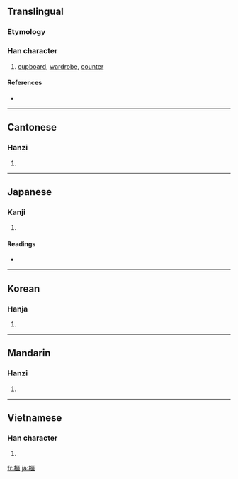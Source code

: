 {{also|柜}}
==Translingual==

===Etymology===
{{Han compound|木|匱|c1=s|c2=p|t1=wooden|t2=box|ls=psc}}

===Han character===
{{Han char|rn=75|rad=木|as=14|sn=18|four=4191<sub>8</sub>|canj=木尸中金 (DSLC)}}

# [[cupboard]], [[wardrobe]], [[counter]]

====References====
* {{Han ref|kx=0559.120|dkj=15757|dj=0948.270|hdz=21307.070|uh=6AC3|ud=27331|bh=C264|bd=49764}}

----

==Cantonese==

===Hanzi===
{{yue-hanzi|jyut=|y=gwai6|sim=柜}}

# {{defn|Cantonese|sort=木14}}

----

==Japanese==

===Kanji===
{{ja-kanji|grade=|rs=木14}}

# {{defn|Japanese}}

====Readings====
* {{ja-readings|on=[[き]] (ki)|kun=[[ひつ]] (hitsu)}}

----

==Korean==

===Hanja===
{{ko-hanja|hangeul=궤|eumhun=|rv=gwe|mr=kwe|y=kwey}}

# {{defn|Korean|sort=木14}}

----

==Mandarin==

===Hanzi===
{{cmn-hanzi|sim=柜|pin=[[guì]] ([[gui4]]), [[huǎng]] ([[huang3]])|wg=kuei<sup>4</sup>, huang<sup>3</sup>}}

# {{defn|Mandarin|sort=木14}}

----

==Vietnamese==

===Han character===
{{vi-hantu|[[quỹ]], [[cũi]], [[quĩ]], [[quầy]]|rs=木14}}

# {{defn|Vietnamese|sort=木14}}

[[fr:櫃]]
[[ja:櫃]]